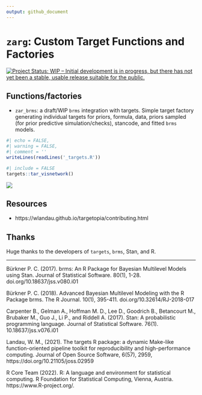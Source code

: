 ```yaml
---
output: github_document
---
```


# `zarg`: Custom Target Functions and Factories

[![Project Status: WIP – Initial development is in progress, but there has not yet been a stable, usable release suitable for the public.](https://www.repostatus.org/badges/latest/wip.svg)](https://www.repostatus.org/#wip)


## Functions/factories

- `zar_brms`: a draft/WIP `brms` integration with targets.
Simple target factory generating individual targets for priors,
formula, data, priors sampled (for prior predictive simulation/checks), stancode, and fitted `brms` models. 

```r
#| echo = FALSE,
#| warning = FALSE,
#| comment = ''
writeLines(readLines('_targets.R'))
```

```r
#| include = FALSE
targets::tar_visnetwork()
```

![](README_files/figure-gfm/tar_viz-1.png)


## Resources 

- https://wlandau.github.io/targetopia/contributing.html


## Thanks

Huge thanks to the developers of `targets`, `brms`, Stan, and R. 


---

Bürkner P. C. (2017). brms: An R Package for Bayesian Multilevel Models using Stan. Journal of Statistical Software. 80(1), 1-28. doi.org/10.18637/jss.v080.i01

Bürkner P. C. (2018). Advanced Bayesian Multilevel Modeling with the R Package brms. The R Journal. 10(1), 395-411. doi.org/10.32614/RJ-2018-017

Carpenter B., Gelman A., Hoffman M. D., Lee D., Goodrich B., Betancourt M., Brubaker M., Guo J., Li P., and Riddell A. (2017). Stan: A probabilistic programming language. Journal of Statistical Software. 76(1). 10.18637/jss.v076.i01

Landau, W. M., (2021). The targets R package: a dynamic Make-like
function-oriented pipeline toolkit for reproducibility and high-performance
computing. Journal of Open Source Software, 6(57), 2959,
https://doi.org/10.21105/joss.02959

R Core Team (2022). R: A language and environment for statistical computing. R
Foundation for Statistical Computing, Vienna, Austria. https://www.R-project.org/.
